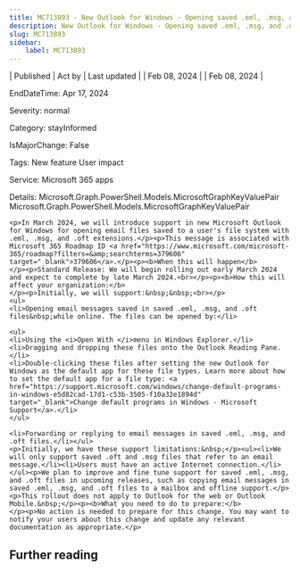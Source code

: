 ```yaml
---
title: MC713893 - New Outlook for Windows - Opening saved .eml, .msg, and .oft files
description: New Outlook for Windows - Opening saved .eml, .msg, and .oft files
slug: MC713893
sidebar:
    label: MC713893
---
```



| Published | Act by | Last updated |
| Feb 08, 2024 |  | Feb 08, 2024 |

EndDateTime: Apr 17, 2024

Severity: normal

Category: stayInformed

IsMajorChange: False

Tags: New feature User impact

Service: Microsoft 365 apps

Details: Microsoft.Graph.PowerShell.Models.MicrosoftGraphKeyValuePair Microsoft.Graph.PowerShell.Models.MicrosoftGraphKeyValuePair

```
<p>In March 2024, we will introduce support in new Microsoft Outlook for Windows for opening email files saved to a user's file system with .eml, .msg, and .oft extensions.</p><p>This message is associated with Microsoft 365 Roadmap ID <a href="https://www.microsoft.com/microsoft-365/roadmap?filters=&amp;searchterms=379606" target="_blank">379606</a>.</p><p><b>When this will happen</b>
</p><p>Standard Release: We will begin rolling out early March 2024 and expect to complete by late March 2024.<br></p><p><b>How this will affect your organization:</b>
</p><p>Initially, we will support:&nbsp;&nbsp;<br></p>
<ul>
<li>Opening email messages saved in saved .eml, .msg, and .oft files&nbsp;while online. The files can be opened by:</li>

<ul>
<li>Using the <i>Open With </i>menu in Windows Explorer.</li>
<li>Dragging and dropping these files onto the Outlook Reading Pane.</li>
<li>Double-clicking these files after setting the new Outlook for Windows as the default app for these file types. Learn more about how to set the default app for a file type: <a href="https://support.microsoft.com/windows/change-default-programs-in-windows-e5d82cad-17d1-c53b-3505-f10a32e1894d" target="_blank">Change default programs in Windows - Microsoft Support</a>.</li>
</ul>

<li>Forwarding or replying to email messages in saved .eml, .msg, and .oft files.</li></ul>
<p>Initially, we have these support limitations:&nbsp;</p><ul><li>We will only support saved .oft and .msg files that refer to an email message.</li><li>Users must have an active Internet connection.</li></ul><p>We plan to improve and fine tune support for saved .eml, .msg, and .oft files in upcoming releases, such as copying email messages in saved .eml, .msg, and .oft files to a mailbox and offline support.</p><p>This rollout does not apply to Outlook for the web or Outlook Mobile.&nbsp;</p><p><b>What you need to do to prepare:</b>
</p><p>No action is needed to prepare for this change. You may want to notify your users about this change and update any relevant documentation as appropriate.</p>
```

## Further reading
